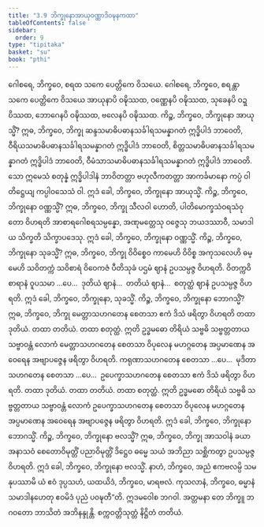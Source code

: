 ```yaml
---
title: "3.9 ဘိက္ခုနောအာယုဝဏ္ဏာဒိဝဍ္ဎနကထာ"
tableOfContents: false
sidebar:
  order: 9
type: "tipitaka"
basket: "su"
book: "pthi"
---
```



<DynamicBreadcrumb />

<Division number="110" book="pthi" e="ch" v="8" p="64">

<Paragraph number="232" book="pthi">
ဂေါစရေ, ဘိက္ခဝေ, စရထ သကေ ပေတ္တိကေ ဝိသယေ. ဂေါစရေ, ဘိက္ခဝေ, စရန္တာ သကေ ပေတ္တိကေ ဝိသယေ အာယုနာပိ ဝဍ္ဎိဿထ, ဝဏ္ဏေနပိ ဝဍ္ဎိဿထ, သုခေနပိ ဝဍ္ဎိဿထ, ဘောဂေနပိ ဝဍ္ဎိဿထ, ဗလေနပိ ဝဍ္ဎိဿထ.
</Paragraph>

<Paragraph number="233" book="pthi">
ကိဉ္စ, ဘိက္ခဝေ, ဘိက္ခုနော အာယုသ္မိံ? ဣဓ, ဘိက္ခဝေ, ဘိက္ခု ဆန္ဒသမာဓိပဓာနသင်္ခါရသမန္နာဂတံ ဣဒ္ဓိပါဒံ ဘာဝေတိ, ဝီရိယသမာဓိပဓာနသင်္ခါရသမန္နာဂတံ ဣဒ္ဓိပါဒံ ဘာဝေတိ, စိတ္တသမာဓိပဓာနသင်္ခါရသမန္နာဂတံ ဣဒ္ဓိပါဒံ ဘာဝေတိ, ဝီမံသာသမာဓိပဓာနသင်္ခါရသမန္နာဂတံ ဣဒ္ဓိပါဒံ ဘာဝေတိ. သော ဣမေသံ စတုန္နံ ဣဒ္ဓိပါဒါနံ ဘာဝိတတ္တာ ဗဟုလီကတတ္တာ အာကင်္ခမာနော ကပ္ပံ ဝါ တိဋ္ဌေယျ ကပ္ပါဝသေသံ ဝါ. ဣဒံ ခေါ, ဘိက္ခဝေ, ဘိက္ခုနော အာယုသ္မိံ.
</Paragraph>

<Paragraph number="234" book="pthi">
ကိဉ္စ, ဘိက္ခဝေ, ဘိက္ခုနော ဝဏ္ဏသ္မိံ? ဣဓ, ဘိက္ခဝေ, ဘိက္ခု သီလဝါ ဟောတိ, ပါတိမောက္ခသံဝရသံဝုတော ဝိဟရတိ အာစာရဂေါစရသမ္ပန္နော, အဏုမတ္တေသု ဝဇ္ဇေသု ဘယဒဿာဝီ, သမာဒါယ သိက္ခတိ သိက္ခာပဒေသု. ဣဒံ ခေါ, ဘိက္ခဝေ, ဘိက္ခုနော ဝဏ္ဏသ္မိံ.
</Paragraph>

<Paragraph number="235" book="pthi">
ကိဉ္စ, ဘိက္ခဝေ, ဘိက္ခုနော သုခသ္မိံ? ဣဓ, ဘိက္ခဝေ, ဘိက္ခု ဝိဝိစ္စေဝ ကာမေဟိ ဝိဝိစ္စ အကုသလေဟိ ဓမ္မေဟိ သဝိတက္ကံ သဝိစာရံ ဝိဝေကဇံ ပီတိသုခံ ပဌမံ ဈာနံ ဥပသမ္ပဇ္ဇ ဝိဟရတိ. ဝိတက္ကဝိစာရာနံ ဝူပသမာ …ပေ…  ဒုတိယံ ဈာနံ…  တတိယံ ဈာနံ…  စတုတ္ထံ ဈာနံ ဥပသမ္ပဇ္ဇ ဝိဟရတိ. ဣဒံ ခေါ, ဘိက္ခဝေ, ဘိက္ခုနော, သုခသ္မိံ.
</Paragraph>

<Paragraph number="236" book="pthi">
ကိဉ္စ, ဘိက္ခဝေ, ဘိက္ခုနော ဘောဂသ္မိံ? ဣဓ, ဘိက္ခဝေ, ဘိက္ခု မေတ္တာသဟဂတေန စေတသာ ဧကံ ဒိသံ ဖရိတွာ ဝိဟရတိ တထာ ဒုတိယံ. တထာ တတိယံ. တထာ စတုတ္ထံ. ဣတိ ဥဒ္ဓမဓော တိရိယံ သဗ္ဗဓိ သဗ္ဗတ္တတာယ သဗ္ဗာဝန္တံ လောကံ မေတ္တာသဟဂတေန စေတသာ ဝိပုလေန မဟဂ္ဂတေန အပ္ပမာဏေန အဝေရေန အဗျာပဇ္ဇေန ဖရိတွာ ဝိဟရတိ. ကရုဏာသဟဂတေန စေတသာ …ပေ…  မုဒိတာသဟဂတေန စေတသာ …ပေ…  ဥပေက္ခာသဟဂတေန စေတသာ ဧကံ ဒိသံ ဖရိတွာ ဝိဟရတိ. တထာ ဒုတိယံ. တထာ တတိယံ. တထာ စတုတ္ထံ. ဣတိ ဥဒ္ဓမဓော တိရိယံ သဗ္ဗဓိ သဗ္ဗတ္တတာယ သဗ္ဗာဝန္တံ လောကံ ဥပေက္ခာသဟဂတေန စေတသာ ဝိပုလေန မဟဂ္ဂတေန အပ္ပမာဏေန အဝေရေန အဗျာပဇ္ဇေန ဖရိတွာ ဝိဟရတိ. ဣဒံ ခေါ, ဘိက္ခဝေ, ဘိက္ခုနော ဘောဂသ္မိံ.
</Paragraph>

<Paragraph number="237" book="pthi">
ကိဉ္စ, ဘိက္ခဝေ, ဘိက္ခုနော ဗလသ္မိံ? ဣဓ, ဘိက္ခဝေ, ဘိက္ခု အာသဝါနံ ခယာ အနာသဝံ စေတောဝိမုတ္တိံ ပညာဝိမုတ္တိံ ဒိဋ္ဌေဝ ဓမ္မေ သယံ အဘိညာ သစ္ဆိကတွာ ဥပသမ္ပဇ္ဇ ဝိဟရတိ. ဣဒံ ခေါ, ဘိက္ခဝေ, ဘိက္ခုနော ဗလသ္မိံ.
</Paragraph>

<Paragraph number="238" book="pthi">
နာဟံ, ဘိက္ခဝေ, အညံ ဧကဗလမ္ပိ သမနုပဿာမိ ယံ ဧဝံ ဒုပ္ပသဟံ, ယထယိဒံ, ဘိက္ခဝေ, မာရဗလံ. ကုသလာနံ, ဘိက္ခဝေ, ဓမ္မာနံ သမာဒါနဟေတု ဧဝမိဒံ ပုညံ ပဝဍ္ဎတီ”တိ.
</Paragraph>

<Paragraph number="239" book="pthi">
ဣဒမဝေါစ ဘဂဝါ. အတ္တမနာ တေ ဘိက္ခူ ဘဂဝတော ဘာသိတံ အဘိနန္ဒုန္တိ.

</Paragraph>
</Division>

<Paragraph number="240" type="center" book="pthi">
စက္ကဝတ္တိသုတ္တံ နိဋ္ဌိတံ တတိယံ.
</Paragraph>